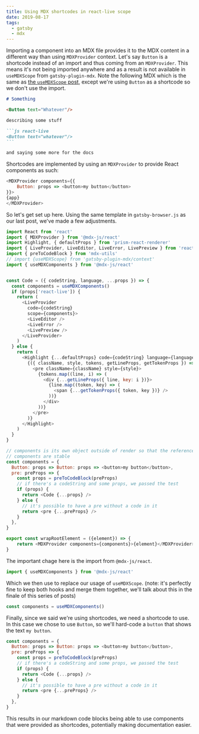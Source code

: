 ```yaml
---
title: Using MDX shortcodes in react-live scope
date: 2019-08-17
tags:
  - gatsby
  - mdx
---
```



Importing a component into an MDX file provides it to the MDX content in a different way than using `MDXProvider` context. Let's say `Button` is a shortcode instead of an import and thus coming from an `MDXProvider`. This means it's not being imported anywhere and as a result is not available in `useMDXScope` from `gatsby-plugin-mdx`. Note the following MDX which is the same as [the `useMDXScope` post](/post/using-mdx-scope-in-react-live-scope/), except we're using `Button` as a shortcode so we don't use the import.

````md
# Something

<Button text="Whatever"/>

describing some stuff

```js react-live
<Button text="whatever"/>
```

and saying some more for the docs
````

Shortcodes are implemented by using an `MDXProvider` to provide React components as such:

```js
<MDXProvider components={{
	Button: props => <button>my button</button>
}}>
{app}
</MDXProvider>
```

So let's get set up here. Using the same template in `gatsby-browser.js` as our last post, we've made a few adjustments.

```js
import React from 'react'
import { MDXProvider } from '@mdx-js/react'
import Highlight, { defaultProps } from 'prism-react-renderer'
import { LiveProvider, LiveEditor, LiveError, LivePreview } from 'react-live'
import { preToCodeBlock } from 'mdx-utils'
// import {useMDXScope} from 'gatsby-plugin-mdx/context'
import { useMDXComponents } from '@mdx-js/react'


const Code = ({ codeString, language, ...props }) => {
  const components = useMDXComponents()
  if (props['react-live']) {
    return (
      <LiveProvider
        code={codeString}
        scope={components}>
        <LiveEditor />
        <LiveError />
        <LivePreview />
      </LiveProvider>
    )
  } else {
    return (
      <Highlight {...defaultProps} code={codeString} language={language}>
        {({ className, style, tokens, getLineProps, getTokenProps }) => (
          <pre className={className} style={style}>
            {tokens.map((line, i) => (
              <div {...getLineProps({ line, key: i })}>
                {line.map((token, key) => (
                  <span {...getTokenProps({ token, key })} />
                ))}
              </div>
            ))}
          </pre>
        )}
      </Highlight>
    )
  }
}

// components is its own object outside of render so that the references to
// components are stable
const components = {
  Button: props => Button: props => <button>my button</button>,
  pre: preProps => {
    const props = preToCodeBlock(preProps)
    // if there's a codeString and some props, we passed the test
    if (props) {
      return <Code {...props} />
    } else {
      // it's possible to have a pre without a code in it
      return <pre {...preProps} />
    }
  },
}

export const wrapRootElement = ({element}) => {
	return <MDXProvider components={components}>{element}</MDXProvider>
}
```

The important chage here is the import from `@mdx-js/react`.

```js
import { useMDXComponents } from '@mdx-js/react'
```

Which we then use to replace our usage of `useMDXScope`. (note: it's perfectly fine to keep both hooks and merge them together, we'll talk about this in the finale of this series of posts)

```js
const components = useMDXComponents()
```

Finally, since we said we're using shortcodes, we need a shortcode to use. In this case we chose to use `Button`, so we'll hard-code a `button` that shows the text `my button`.

```js
const components = {
  Button: props => Button: props => <button>my button</button>,
  pre: preProps => {
    const props = preToCodeBlock(preProps)
    // if there's a codeString and some props, we passed the test
    if (props) {
      return <Code {...props} />
    } else {
      // it's possible to have a pre without a code in it
      return <pre {...preProps} />
    }
  },
}
```

This results in our markdown code blocks being able to use components that were provided as shortcodes, potentially making documentation easier.
